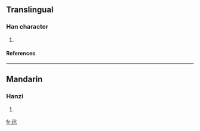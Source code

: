 {{see|瑲}}

==Translingual==
===Han character===
{{Han char|rn=96|rad=玉|as=04|sn=8|four=|canj=一土人尸山 (MGOSU)}}
# {{defn|Han|sort=玉04}}
====References====
{{Han ref|kx=0728.211|hdz=21104.140|uh=73B1|ud=29617}}

----
==Mandarin==
===Hanzi===
{{cmn-hanzi|tra=瑲|pin=[[qiāng]] (qiang1)|wg=ch'iang<sup>1</sup>}}
# {{defn|Mandarin}}

[[fr:玱]]
